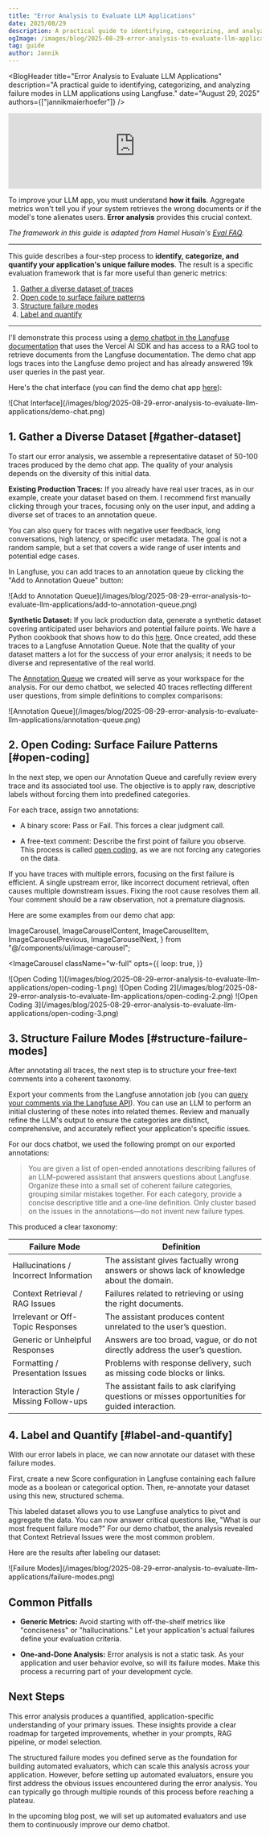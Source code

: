 ```yaml
---
title: "Error Analysis to Evaluate LLM Applications"
date: 2025/08/29
description: A practical guide to identifying, categorizing, and analyzing failure modes in LLM applications using Langfuse.
ogImage: /images/blog/2025-08-29-error-analysis-to-evaluate-llm-applications/error-analysis-og.png
tag: guide
author: Jannik
---
```



<BlogHeader
  title="Error Analysis to Evaluate LLM Applications"
  description="A practical guide to identifying, categorizing, and analyzing failure modes in LLM applications using Langfuse."
  date="August 29, 2025"
  authors={["jannikmaierhoefer"]}
/>

<iframe
  width="100%"
  className="aspect-[15.94/9] rounded-lg border mt-6 w-full"
  src="https://www.youtube-nocookie.com/embed/Q_-3rJ1kjXA?si=bgctoSEq_9FGxxVq"
  title="YouTube video player"
  frameborder="0"
  allow="accelerometer; autoplay; clipboard-write; encrypted-media; gyroscope; picture-in-picture; web-share"
  referrerpolicy="strict-origin-when-cross-origin"
  allowFullScreen
></iframe>

To improve your LLM app, you must understand **how it fails**. Aggregate metrics won't tell you if your system retrieves the wrong documents or if the model's tone alienates users. **Error analysis** provides this crucial context.

_The framework in this guide is adapted from Hamel Husain's [Eval FAQ](https://hamel.dev/blog/posts/evals-faq/why-is-error-analysis-so-important-in-llm-evals-and-how-is-it-performed.html)._

---

This guide describes a four-step process to **identify, categorize, and quantify your application's unique failure modes**. The result is a specific evaluation framework that is far more useful than generic metrics:

1. [Gather a diverse dataset of traces](#gather-dataset)
2. [Open code to surface failure patterns](#open-coding)
3. [Structure failure modes](#structure-failure-modes)
4. [Label and quantify](#label-and-quantify)

---

I'll demonstrate this process using a [demo chatbot in the Langfuse documentation](/docs/demo) that uses the Vercel AI SDK and has access to a RAG tool to retrieve documents from the Langfuse documentation. The demo chat app logs traces into the Langfuse demo project and has already answered 19k user queries in the past year.

Here's the chat interface (you can find the demo chat app [here](/docs/demo)):

<Frame className="rounded-lg overflow-hidden">
  ![Chat
  Interface](/images/blog/2025-08-29-error-analysis-to-evaluate-llm-applications/demo-chat.png)
</Frame>

## 1. Gather a Diverse Dataset [#gather-dataset]

To start our error analysis, we assemble a representative dataset of 50-100 traces produced by the demo chat app. The quality of your analysis depends on the diversity of this initial data.

**Existing Production Traces:** If you already have real user traces, as in our example, create your dataset based on them. I recommend first manually clicking through your traces, focusing only on the user input, and adding a diverse set of traces to an annotation queue.

You can also query for traces with negative user feedback, long conversations, high latency, or specific user metadata. The goal is not a random sample, but a set that covers a wide range of user intents and potential edge cases.

In Langfuse, you can add traces to an annotation queue by clicking the "Add to Annotation Queue" button:

<Frame className="rounded-lg overflow-hidden">
  ![Add to Annotation
  Queue](/images/blog/2025-08-29-error-analysis-to-evaluate-llm-applications/add-to-annotation-queue.png)
</Frame>

**Synthetic Dataset:** If you lack production data, generate a synthetic dataset covering anticipated user behaviors and potential failure points. We have a Python cookbook that shows how to do this [here](/guides/cookbook/example_synthetic_datasets). Once created, add these traces to a Langfuse Annotation Queue. Note that the quality of your dataset matters a lot for the success of your error analysis; it needs to be diverse and representative of the real world.

The [Annotation Queue](/docs/evaluation/evaluation-methods/annotation#annotation-queues) we created will serve as your workspace for the analysis. For our demo chatbot, we selected 40 traces reflecting different user questions, from simple definitions to complex comparisons:

<Frame className="rounded-lg overflow-hidden">
  ![Annotation
  Queue](/images/blog/2025-08-29-error-analysis-to-evaluate-llm-applications/annotation-queue.png)
</Frame>

## 2. Open Coding: Surface Failure Patterns [#open-coding]

In the next step, we open our Annotation Queue and carefully review every trace and its associated tool use. The objective is to apply raw, descriptive labels without forcing them into predefined categories.

For each trace, assign two annotations:

- A binary score: Pass or Fail. This forces a clear judgment call.

- A free-text comment: Describe the first point of failure you observe. This process is called [open coding](https://hamel.dev/blog/posts/evals-faq/#open-coding), as we are not forcing any categories on the data.

If you have traces with multiple errors, focusing on the first failure is efficient. A single upstream error, like incorrect document retrieval, often causes multiple downstream issues. Fixing the root cause resolves them all. Your comment should be a raw observation, not a premature diagnosis.

Here are some examples from our demo chat app:

  ImageCarousel,
  ImageCarouselContent,
  ImageCarouselItem,
  ImageCarouselPrevious,
  ImageCarouselNext,
} from "@/components/ui/image-carousel";

<ImageCarousel
  className="w-full"
  opts={{
    loop: true,
  }}
>
  <ImageCarouselContent>
    <ImageCarouselItem>
      <Frame className="rounded-lg overflow-hidden">
        ![Open Coding
        1](/images/blog/2025-08-29-error-analysis-to-evaluate-llm-applications/open-coding-1.png)
      </Frame>
    </ImageCarouselItem>
    <ImageCarouselItem>
      <Frame className="rounded-lg overflow-hidden">
        ![Open Coding
        2](/images/blog/2025-08-29-error-analysis-to-evaluate-llm-applications/open-coding-2.png)
      </Frame>
    </ImageCarouselItem>
    <ImageCarouselItem>
      <Frame className="rounded-lg overflow-hidden">
        ![Open Coding
        3](/images/blog/2025-08-29-error-analysis-to-evaluate-llm-applications/open-coding-3.png)
      </Frame>
    </ImageCarouselItem>
  </ImageCarouselContent>
  <ImageCarouselPrevious />
  <ImageCarouselNext />
</ImageCarousel>

## 3. Structure Failure Modes [#structure-failure-modes]

After annotating all traces, the next step is to structure your free-text comments into a coherent taxonomy.

Export your comments from the Langfuse annotation job (you can [query your comments via the Langfuse API](https://colab.research.google.com/drive/1ErETZNWHyOjkG262bZHh-j3Vo9z83qUj)). You can use an LLM to perform an initial clustering of these notes into related themes. Review and manually refine the LLM's output to ensure the categories are distinct, comprehensive, and accurately reflect your application's specific issues.

For our docs chatbot, we used the following prompt on our exported annotations:

> You are given a list of open-ended annotations describing failures of an LLM-powered assistant that answers questions about Langfuse. Organize these into a small set of coherent failure categories, grouping similar mistakes together. For each category, provide a concise descriptive title and a one-line definition. Only cluster based on the issues in the annotations—do not invent new failure types.

This produced a clear taxonomy:

| Failure Mode                           | Definition                                                                                      |
| -------------------------------------- | ----------------------------------------------------------------------------------------------- |
| Hallucinations / Incorrect Information | The assistant gives factually wrong answers or shows lack of knowledge about the domain.        |
| Context Retrieval / RAG Issues         | Failures related to retrieving or using the right documents.                                    |
| Irrelevant or Off-Topic Responses      | The assistant produces content unrelated to the user’s question.                                |
| Generic or Unhelpful Responses         | Answers are too broad, vague, or do not directly address the user’s question.                   |
| Formatting / Presentation Issues       | Problems with response delivery, such as missing code blocks or links.                          |
| Interaction Style / Missing Follow-ups | The assistant fails to ask clarifying questions or misses opportunities for guided interaction. |

## 4. Label and Quantify [#label-and-quantify]

With our error labels in place, we can now annotate our dataset with these failure modes.

First, create a new Score configuration in Langfuse containing each failure mode as a boolean or categorical option. Then, re-annotate your dataset using this new, structured schema.

This labeled dataset allows you to use Langfuse analytics to pivot and aggregate the data. You can now answer critical questions like, "What is our most frequent failure mode?" For our demo chatbot, the analysis revealed that Context Retrieval Issues were the most common problem.

Here are the results after labeling our dataset:

<Frame className="rounded-lg overflow-hidden">
  ![Failure
  Modes](/images/blog/2025-08-29-error-analysis-to-evaluate-llm-applications/failure-modes.png)
</Frame>

## Common Pitfalls

- **Generic Metrics:** Avoid starting with off-the-shelf metrics like "conciseness" or "hallucinations." Let your application's actual failures define your evaluation criteria.

- **One-and-Done Analysis:** Error analysis is not a static task. As your application and user behavior evolve, so will its failure modes. Make this process a recurring part of your development cycle.

## Next Steps

This error analysis produces a quantified, application-specific understanding of your primary issues. These insights provide a clear roadmap for targeted improvements, whether in your prompts, RAG pipeline, or model selection.

The structured failure modes you defined serve as the foundation for building automated evaluators, which can scale this analysis across your application. However, before setting up automated evaluators, ensure you first address the obvious issues encountered during the error analysis. You can typically go through multiple rounds of this process before reaching a plateau.

In the upcoming blog post, we will set up automated evaluators and use them to continuously improve our demo chatbot.
